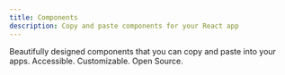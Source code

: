 ---
title: Components
description: Copy and paste components for your React app
---

Beautifully designed components that you can copy and paste into your apps. Accessible. Customizable. Open Source.